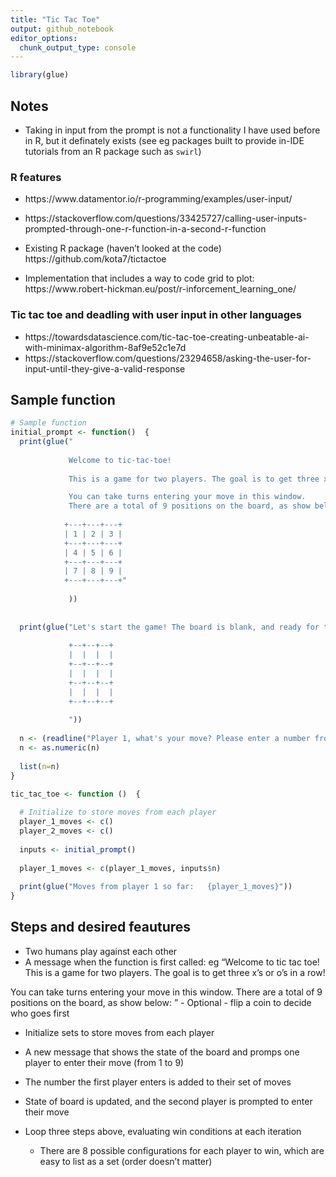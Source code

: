 ```yaml
---
title: "Tic Tac Toe"
output: github_notebook
editor_options: 
  chunk_output_type: console
---
```


```r
library(glue)
```


## Notes
- Taking in input from the prompt is not a functionality I have used before in R, but it definately exists (see eg packages built to provide in-IDE tutorials from an R package such as `swirl`)

### R features
- https://www.datamentor.io/r-programming/examples/user-input/
- https://stackoverflow.com/questions/33425727/calling-user-inputs-prompted-through-one-r-function-in-a-second-r-function 

- Existing R package (haven't looked at the code) https://github.com/kota7/tictactoe 
- Implementation that includes a way to code  grid to plot: https://www.robert-hickman.eu/post/r-inforcement_learning_one/ 

### Tic tac toe and deadling with user input in other languages
- https://towardsdatascience.com/tic-tac-toe-creating-unbeatable-ai-with-minimax-algorithm-8af9e52c1e7d
- https://stackoverflow.com/questions/23294658/asking-the-user-for-input-until-they-give-a-valid-response


## Sample function 
```r
# Sample function 
initial_prompt <- function()  {
  print(glue("
                                                                     
             Welcome to tic-tac-toe!
             
             This is a game for two players. The goal is to get three x's or o's in a row on the board!

             You can take turns entering your move in this window. 
             There are a total of 9 positions on the board, as show below: 
                
            +---+---+---+
            | 1 | 2 | 3 |
            +---+---+---+
            | 4 | 5 | 6 |
            +---+---+---+
            | 7 | 8 | 9 |
            +---+---+---+"
                         
             ))
  
  
  print(glue("Let's start the game! The board is blank, and ready for the first player: 
             
             +--+--+--+
             |  |  |  |
             +--+--+--+
             |  |  |  |
             +--+--+--+
             |  |  |  |
             +--+--+--+
             
             "))
  
  n <- (readline("Player 1, what's your move? Please enter a number from 1-9: "))
  n <- as.numeric(n)
  
  list(n=n)
}

tic_tac_toe <- function ()  {
  
  # Initialize to store moves from each player
  player_1_moves <- c()
  player_2_moves <- c()
  
  inputs <- initial_prompt()
  
  player_1_moves <- c(player_1_moves, inputs$n)
  
  print(glue("Moves from player 1 so far:   {player_1_moves}"))
}
```

## Steps and desired feautures

- Two humans play against each other
- A message when the function is first called: eg  "Welcome to tic tac toe! This is a game for two players. The goal is to get three x's or o's in a row!

You can take turns entering your move in this window. There are a total of 9 positions on the board, as show below: 
"
- Optional - flip a coin to decide who goes first

- Initialize sets to store moves from each player

- A new message that shows the state of the board and promps one player to enter their move (from 1 to 9)

- The number the first player enters is added to their set of moves

- State of board is updated, and the second player is prompted to enter their move

- Loop three steps above, evaluating win conditions at each iteration
    - There are 8 possible configurations for each player to win, which are easy to list as a set (order doesn't matter)


